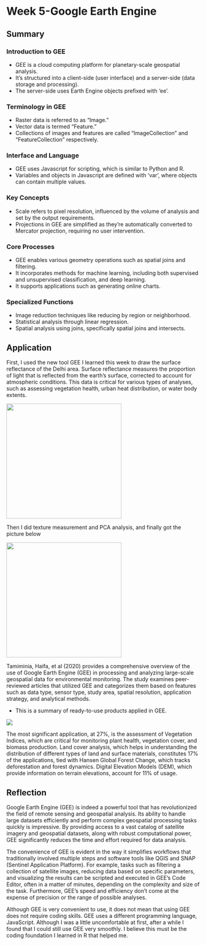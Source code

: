 # Week 5-Google Earth Engine

## Summary

### Introduction to GEE

-   GEE is a cloud computing platform for planetary-scale geospatial analysis.
-   It's structured into a client-side (user interface) and a server-side (data storage and processing).
-   The server-side uses Earth Engine objects prefixed with 'ee'.

### Terminology in GEE

-   Raster data is referred to as "Image."
-   Vector data is termed "Feature."
-   Collections of images and features are called "ImageCollection" and "FeatureCollection" respectively.

### Interface and Language

-   GEE uses Javascript for scripting, which is similar to Python and R.
-   Variables and objects in Javascript are defined with 'var', where objects can contain multiple values.

### Key Concepts

-   Scale refers to pixel resolution, influenced by the volume of analysis and set by the output requirements.
-   Projections in GEE are simplified as they're automatically converted to Mercator projection, requiring no user intervention.

### Core Processes

-   GEE enables various geometry operations such as spatial joins and filtering.
-   It incorporates methods for machine learning, including both supervised and unsupervised classification, and deep learning.
-   It supports applications such as generating online charts.

### Specialized Functions

-   Image reduction techniques like reducing by region or neighborhood.
-   Statistical analysis through linear regression.
-   Spatial analysis using joins, specifically spatial joins and intersects.

## Application

First, I used the new tool GEE I learned this week to draw the surface reflectance of the Delhi area. Surface reflectance measures the proportion of light that is reflected from the earth's surface, corrected to account for atmospheric conditions. This data is critical for various types of analyses, such as assessing vegetation health, urban heat distribution, or water body extents.

![](images/5.png){fig-align="center" width="300"}

Then I did texture measurement and PCA analysis, and finally got the picture below

![](images/6.png){fig-align="center" width="300"}

Tamiminia, Haifa, et al (2020) provides a comprehensive overview of the use of Google Earth Engine (GEE) in processing and analyzing large-scale geospatial data for environmental monitoring. The study examines peer-reviewed articles that utilized GEE and categorizes them based on features such as data type, sensor type, study area, spatial resolution, application strategy, and analytical methods.

-   This is a summary of ready-to-use products applied in GEE.

![](images/4.jpg){fig-align="center"}

The most significant application, at 27%, is the assessment of Vegetation Indices, which are critical for monitoring plant health, vegetation cover, and biomass production. Land cover analysis, which helps in understanding the distribution of different types of land and surface materials, constitutes 17% of the applications, tied with Hansen Global Forest Change, which tracks deforestation and forest dynamics. Digital Elevation Models (DEM), which provide information on terrain elevations, account for 11% of usage.

## Reflection

Google Earth Engine (GEE) is indeed a powerful tool that has revolutionized the field of remote sensing and geospatial analysis. Its ability to handle large datasets efficiently and perform complex geospatial processing tasks quickly is impressive. By providing access to a vast catalog of satellite imagery and geospatial datasets, along with robust computational power, GEE significantly reduces the time and effort required for data analysis.

The convenience of GEE is evident in the way it simplifies workflows that traditionally involved multiple steps and software tools like QGIS and SNAP (Sentinel Application Platform). For example, tasks such as filtering a collection of satellite images, reducing data based on specific parameters, and visualizing the results can be scripted and executed in GEE's Code Editor, often in a matter of minutes, depending on the complexity and size of the task. Furthermore, GEE's speed and efficiency don't come at the expense of precision or the range of possible analyses.

Although GEE is very convenient to use, it does not mean that using GEE does not require coding skills. GEE uses a different programming language, JavaScript. Although I was a little uncomfortable at first, after a while I found that I could still use GEE very smoothly. I believe this must be the coding foundation I learned in R that helped me.
